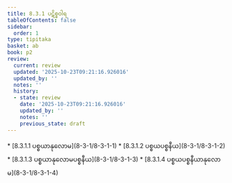 ```yaml
---
title: 8.3.1 ပဋိစ္စဝါရ
tableOfContents: false
sidebar:
  order: 1
type: tipitaka
basket: ab
book: p2
review:
  current: review
  updated: '2025-10-23T09:21:16.926016'
  updated_by: ''
  notes: ''
  history:
  - state: review
    date: '2025-10-23T09:21:16.926016'
    updated_by: ''
    notes: ''
    previous_state: draft
---
```



<ReviewStatus review={frontmatter.review} showDetails={true} />

<HypothesisAnnotation frontmatter={frontmatter} />

<DynamicBreadcrumb />



<TableOfContents book="p2" section="8.3.1">
* [8.3.1.1 ပစ္စယာနုလောမ](8-3-1/8-3-1-1)
* [8.3.1.2 ပစ္စယပစ္စနီယ](8-3-1/8-3-1-2)
* [8.3.1.3 ပစ္စယာနုလောမပစ္စနီယ](8-3-1/8-3-1-3)
* [8.3.1.4 ပစ္စယပစ္စနီယာနုလောမ](8-3-1/8-3-1-4)
</TableOfContents>